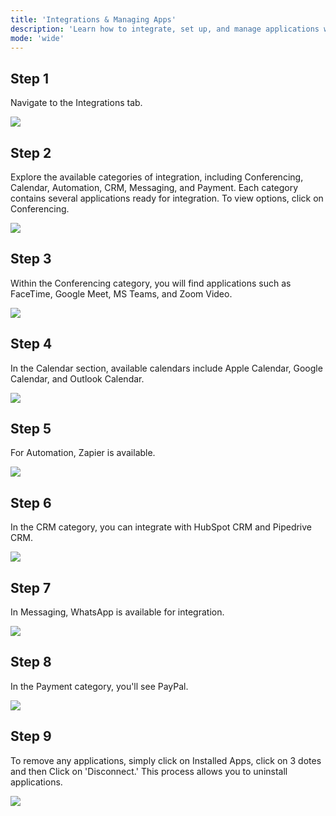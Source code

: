 ```yaml
---
title: 'Integrations & Managing Apps'
description: 'Learn how to integrate, set up, and manage applications within the platform with easy-to-follow steps.'
mode: 'wide'
---
```


## Step 1

Navigate to the Integrations tab.

<Frame><img src="/images/Integrations/2.webp" /></Frame>

## Step 2

Explore the available categories of integration, including Conferencing, Calendar, Automation, CRM, Messaging, and Payment. Each category contains several applications ready for integration. To view options, click on Conferencing.

<Frame><img src="/images/Integrations/1.webp" /></Frame>

## Step 3

Within the Conferencing category, you will find applications such as FaceTime, Google Meet, MS Teams, and Zoom Video. 

<Frame><img src="/images/Integrations/3.webp" /></Frame>

## Step 4

In the Calendar section, available calendars include Apple Calendar, Google Calendar, and Outlook Calendar.

<Frame><img src="/images/Integrations/4.webp" /></Frame>

## Step 5

For Automation, Zapier is available. 

<Frame><img src="/images/Integrations/5.webp" /></Frame>

## Step 6

In the CRM category, you can integrate with HubSpot CRM and Pipedrive CRM.

<Frame><img src="/images/Integrations/6.webp" /></Frame>

## Step 7

In Messaging, WhatsApp is available for integration.

<Frame><img src="/images/Integrations/7.webp" /></Frame>

## Step 8

In the Payment category, you'll see PayPal.

<Frame><img src="/images/Integrations/8.webp" /></Frame>

## Step 9

To remove any applications, simply click on Installed Apps, click on 3 dotes and then Click on 'Disconnect.' This process allows you to uninstall applications.

<Frame><img src="/images/Integrations/9.webp" /></Frame>